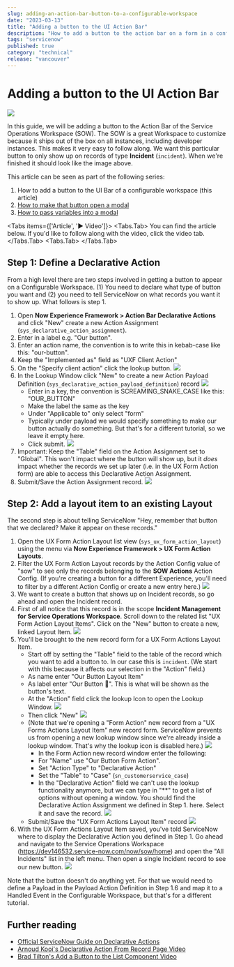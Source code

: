```yaml
---
slug: adding-an-action-bar-button-to-a-configurable-workspace
date: "2023-03-13"
title: "Adding a button to the UI Action Bar"
description: "How to add a button to the action bar on a form in a configurable workspace."
tags: "servicenow"
published: true
category: "technical"
release: "vancouver"
---
```



# Adding a button to the UI Action Bar

![](../../../public/assets/20231126160339.png)

In this guide, we will be adding a button to the Action Bar of the Service Operations Workspace (SOW). The SOW is a great Workspace to customize because it ships out of the box on all instances, including developer instances. This makes it very easy to follow along. We want this particular button to only show up on records of type **Incident** (`incident`). When we're finished it should look like the image above.

This article can be seen as part of the following series:

1. How to add a button to the UI Bar of a configurable workspace (this article)
2. [How to make that button open a modal](./guide-opening-a-modal-with-declarative-actions.mdx)
3. [How to pass variables into a modal](./guide-passing-variables-into-a-modal.mdx)

<Tabs items={['Article', '▶️ Video']}>
  <Tabs.Tab>
   <Callout type="info">
   You can find the article below. If you'd like to follow along with the video, click the video tab.
   </Callout>
  </Tabs.Tab>
  <Tabs.Tab><YouTube id="cBhfn3bFPxo" /> </Tabs.Tab>
</Tabs>

## Step 1: Define a Declarative Action

From a high level there are two steps involved in getting a button to appear on a Configurable Workspace. (1) You need to declare what type of button you want and (2) you need to tell ServiceNow on what records you want it to show up. What follows is step 1.

1. Open **Now Experience Framework > Action Bar Declarative Actions** and click "New" create a new Action Assignment (`sys_declarative_action_assignment`).
2. Enter in a label e.g. "Our button".
3. Enter an action name, the convention is to write this in kebab-case like this: "our-button".
4. Keep the "Implemented as" field as "UXF Client Action"
5. On the "Specify client action" click the lookup button. ![](../../../public/assets/20231126185806.png)
6. In the Lookup Window click "New" to create a new Action Payload Definition (`sys_declarative_action_payload_definition`) record ![](../../../public/assets/20231126182424.png)
   - Enter in a key, the convention is SCREAMING_SNAKE_CASE like this: "OUR_BUTTON"
   - Make the label the same as the key
   - Under "Applicable to" only select "form"
   - Typically under payload we would specify something to make our button actually do something. But that's for a different tutorial, so we leave it empty here.
   - Click submit. ![](../../../public/assets/20231126182606.png)
7. Important: Keep the "Table" field on the Action Assignment set to "Global". This won't impact where the button will show up, but it _does_ impact whether the records we set up later (i.e. in the UX Form Action form) are able to access this Declarative Action Assignment.
8. Submit/Save the Action Assignment record. ![](../../../public/assets/20231126185920.png)

## Step 2: Add a layout item to an existing Layout

The second step is about telling ServiceNow "Hey, remember that button that we declared? Make it appear on these records."

1. Open the UX Form Action Layout list view (`sys_ux_form_action_layout`) using the menu via **Now Experience Framework > UX Form Action Layouts**.
2. Filter the UX Form Action Layout records by the Action Config value of "sow" to see only the records belonging to the **SOW Actions** Action Config. (If you're creating a button for a different Experience, you'll need to filter by a different Action Config or create a new entry here.) ![](../../../public/assets/20231126190059.png)
3. We want to create a button that shows up on Incident records, so go ahead and open the Incident record. 
4. First of all notice that this record is in the scope **Incident Management for Service Operations Workspace**. Scroll down to the related list "UX Form Action Layout Items". Click on the "New" button to create a new, linked Layout Item. ![](../../../public/assets/20231126190215.png)
5. You'll be brought to the new record form for a UX Form Actions Layout Item.
   - Start off by setting the "Table" field to the table of the record which you want to add a button to. In our case this is `incident`. (We start with this because it affects our selection in the "Action" field.)
   - As name enter "Our Button Layout Item"
   - As label enter "Our Button 👋". This is what will be shown as the button's text.
   - At the "Action" field click the lookup Icon to open the Lookup Window. ![](../../../public/assets/20231126181939.png)
   - Then click "New" ![](../../../public/assets/20231126182100.png)
   - (Note that we're opening a "Form Action" new record from a "UX Forms Actions Layout Item" new record form. ServiceNow prevents us from opening a new lookup window since we're already inside a lookup window. That's why the lookup icon is disabled here.) ![](../../../public/assets/20231126155311.png)
     - In the Form Action new record window enter the following:
     - For "Name" use "Our Button Form Action".
     - Set "Action Type" to "Declarative Action"
     - Set the "Table" to "Case" (`sn_customerservice_case`)
     - In the "Declarative Action" field we can't use the lookup functionality anymore, but we can type in "\*\*" to get a list of options without opening a window. You should find the Declarative Action Assignment we defined in Step 1. here. Select it and save the record. ![](../../../public/assets/20231126190409.png)
   - Submit/Save the "UX Form Actions Layout Item" record ![](../../../public/assets/20231126190522.png)
6. With the UX Form Actions Layout Item saved, you've told ServiceNow where to display the Declarative Action you defined in Step 1. Go ahead and navigate to the Service Operations Workspace (https://dev146532.service-now.com/now/sow/home) and open the "All Incidents" list in the left menu. Then open a single Incident record to see our new button. ![](../../../public/assets/20231126160339.png)

Note that the button doesn't do anything yet. For that we would need to define a Payload in the Payload Action Definition in Step 1.6 and map it to a Handled Event in the Configurable Workspace, but that's for a different tutorial.

## Further reading

- [Official ServiceNow Guide on Declarative Actions](https://www.servicenow.com/community/next-experience-articles/introduction-to-declarative-actions/ta-p/2332003)
- [Arnoud Kooi's Declarative Action From Record Page Video](https://www.youtube.com/watch?v=C8KDDHUvNO8)
- [Brad Tilton's Add a Button to the List Component Video](https://www.youtube.com/watch?v=lTDa8nFRvmU)
